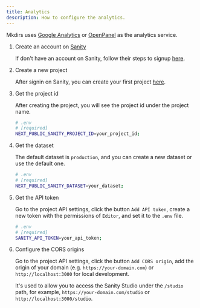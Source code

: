 ```yaml
---
title: Analytics
description: How to configure the analytics.
---
```


Mkdirs uses [Google Analytics](https://analytics.google.com/) or [OpenPanel](https://openpanel.dev/) as the analytics service.


<Steps>

1. Create an account on [Sanity](https://www.sanity.io/)

    If don't have an account on Sanity, follow their steps to signup [here](https://www.sanity.io/login/sign-up).

2. Create a new project

    After signin on Sanity, you can create your first project [here](https://www.sanity.io/manage?new-project).

3. Get the project id

    After creating the project, you will see the project id under the project name.

    ```bash
    # .env
    # [required]
    NEXT_PUBLIC_SANITY_PROJECT_ID=your_project_id;
    ```

4. Get the dataset

    The default dataset is `production`, and you can create a new dataset or use the default one.

    ```bash
    # .env
    # [required]
    NEXT_PUBLIC_SANITY_DATASET=your_dataset;
    ```

5. Get the API token

    Go to the project API settings, click the button `Add API token`, create a new token with the permissions of `Editor`, and set it to the `.env` file.

    ```bash
    # .env
    # [required]
    SANITY_API_TOKEN=your_api_token;
    ```

6. Configure the CORS origins

    Go to the project API settings, click the button `Add CORS origin`, add the origin of your domain (e.g. `https://your-domain.com`) or `http://localhost:3000` for local development.

    It's used to allow you to access the Sanity Studio under the `/studio` path, for example, `https://your-domain.com/studio` or `http://localhost:3000/studio`.

</Steps>

